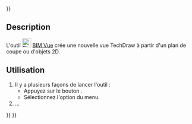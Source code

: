 <languages/>
{{UnfinishedDocu{{#translation:}}}}

{{Docnav/fr
|[[BIM_TDPage/fr|Feuille Techdraw]]
|[[BIM_SetWPFront/fr|Plan de travail de devant]]
|[[BIM_Workbench/fr|Atelier BIM]]
|IconR=BIM_TDPage.svg
|IconR=BIM_SetWPFront.svg
|IconC=Workbench_BIM.svg
}}

{{GuiCommand/fr
|Name=BIM TDView
|Name/fr=BIM Vue
|MenuLocation=Annotation → Insérer une vue
|Workbenches=[[BIM_Workbench/fr|BIM]]
|Shortcut=
|Version=1.0
|SeeAlso=
}}

<span id="Description"></span>
==Description==

L'outil [[Image:BIM_TDView.svg|24px]] [[BIM_TDView/fr|BIM Vue]] crée une nouvelle vue TechDraw à partir d'un plan de coupe ou d'objets 2D.

<span id="Usage"></span>
==Utilisation==

# Il y a plusieurs façons de lancer l'outil :
#* Appuyez sur le bouton {{Button|[[Image:BIM_TDView.svg|16px]] [[BIM_TDView/fr|Insérer une vue]]}}.
#* Sélectionnez l'option {{MenuCommand|Annotation → [[Image:BIM_TDView.svg|16px]] Insérer une vue}} du menu.
# ...


{{Docnav/fr
|[[BIM_TDPage/fr|Feuille Techdraw]]
|[[BIM_SetWPFront/fr|Plan de travail de devant]]
|[[BIM_Workbench/fr|Atelier BIM]]
|IconR=BIM_TDPage.svg
|IconR=BIM_SetWPFront.svg
|IconC=Workbench_BIM.svg
}}

{{BIM_Tools_navi{{#translation:}}}}
{{Userdocnavi{{#translation:}}}}